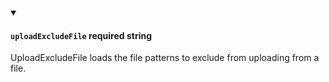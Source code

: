 
<details className="config-field" data-expandable="false" open>
<summary>

#### `uploadExcludeFile` <span class="config-field-required" data-required="false">required</span> <span class="config-field-type">string</span> <span class="config-field-default"></span> <span class="config-field-enum"></span>

UploadExcludeFile loads the file patterns to exclude from uploading from a file.

</summary>



</details>
